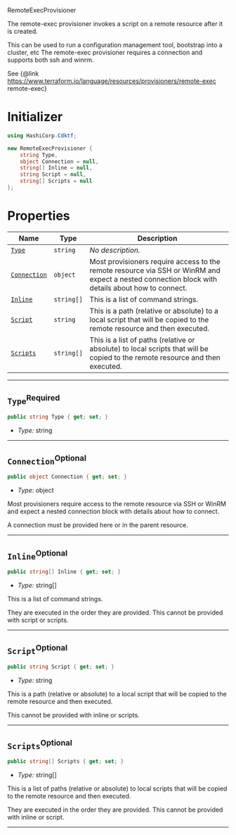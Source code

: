 RemoteExecProvisioner <a name="RemoteExecProvisioner" id="cdktf.RemoteExecProvisioner"></a>

The remote-exec provisioner invokes a script on a remote resource after it is created.

This can be used to run a configuration management tool, bootstrap into a cluster, etc
The remote-exec provisioner requires a connection and supports both ssh and winrm.

See {@link https://www.terraform.io/language/resources/provisioners/remote-exec remote-exec}

# Initializer <a name="Initializer" id="cdktf.RemoteExecProvisioner.Initializer"></a>

```csharp
using HashiCorp.Cdktf;

new RemoteExecProvisioner {
    string Type,
    object Connection = null,
    string[] Inline = null,
    string Script = null,
    string[] Scripts = null
};
```

# Properties <a name="Properties" id="Properties"></a>

| **Name** | **Type** | **Description** |
| --- | --- | --- |
| <code><a href="#cdktf.RemoteExecProvisioner.property.type">Type</a></code> | <code>string</code> | *No description.* |
| <code><a href="#cdktf.RemoteExecProvisioner.property.connection">Connection</a></code> | <code>object</code> | Most provisioners require access to the remote resource via SSH or WinRM and expect a nested connection block with details about how to connect. |
| <code><a href="#cdktf.RemoteExecProvisioner.property.inline">Inline</a></code> | <code>string[]</code> | This is a list of command strings. |
| <code><a href="#cdktf.RemoteExecProvisioner.property.script">Script</a></code> | <code>string</code> | This is a path (relative or absolute) to a local script that will be copied to the remote resource and then executed. |
| <code><a href="#cdktf.RemoteExecProvisioner.property.scripts">Scripts</a></code> | <code>string[]</code> | This is a list of paths (relative or absolute) to local scripts that will be copied to the remote resource and then executed. |

---

## `Type`<sup>Required</sup> <a name="Type" id="cdktf.RemoteExecProvisioner.property.type"></a>

```csharp
public string Type { get; set; }
```

- *Type:* string

---

## `Connection`<sup>Optional</sup> <a name="Connection" id="cdktf.RemoteExecProvisioner.property.connection"></a>

```csharp
public object Connection { get; set; }
```

- *Type:* object

Most provisioners require access to the remote resource via SSH or WinRM and expect a nested connection block with details about how to connect.

A connection must be provided here or in the parent resource.

---

## `Inline`<sup>Optional</sup> <a name="Inline" id="cdktf.RemoteExecProvisioner.property.inline"></a>

```csharp
public string[] Inline { get; set; }
```

- *Type:* string[]

This is a list of command strings.

They are executed in the order they are provided.
This cannot be provided with script or scripts.

---

## `Script`<sup>Optional</sup> <a name="Script" id="cdktf.RemoteExecProvisioner.property.script"></a>

```csharp
public string Script { get; set; }
```

- *Type:* string

This is a path (relative or absolute) to a local script that will be copied to the remote resource and then executed.

This cannot be provided with inline or scripts.

---

## `Scripts`<sup>Optional</sup> <a name="Scripts" id="cdktf.RemoteExecProvisioner.property.scripts"></a>

```csharp
public string[] Scripts { get; set; }
```

- *Type:* string[]

This is a list of paths (relative or absolute) to local scripts that will be copied to the remote resource and then executed.

They are executed in the order they are provided.
This cannot be provided with inline or script.

---

